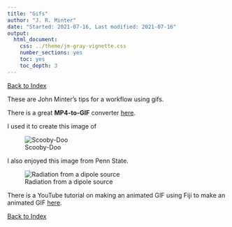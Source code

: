 ```yaml
---
title: "Gifs"
author: "J. R. Minter"
date: "Started: 2021-07-16, Last modified: 2021-07-16"
output:
  html_document:
    css: ../theme/jm-gray-vignette.css
    number_sections: yes
    toc: yes
    toc_depth: 3
---
```


[Back to Index](../README.html)

These are John Minter's tips for a workflow using gifs.


There is a great **MP4-to-GIF** converter [here](https://cloudconvert.com/mp4-to-gif).

I used it to create this image of

![Scooby-Doo](./gifs/Scooby-Doo.gif)

I also enjoyed  this image from Penn State.

![Radiation from a dipole source](./gifs/sound-field-simple-acoustic-psu.gif)


There is a YouTube tutorial on making an animated GIF using Fiji to
make an animated GIF [here](https://www.youtube.com/watch?v=bW1A1ZrktWw).


[Back to Index](../README.html)